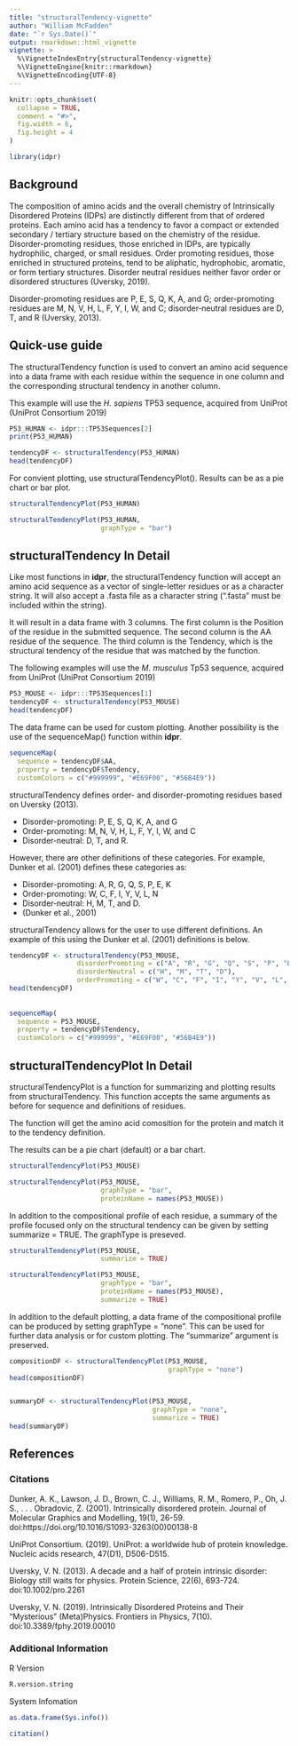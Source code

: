 ```yaml
---
title: "structuralTendency-vignette"
author: "William McFadden"
date: "`r Sys.Date()`"
output: rmarkdown::html_vignette
vignette: >
  %\VignetteIndexEntry{structuralTendency-vignette}
  %\VignetteEngine{knitr::rmarkdown}
  %\VignetteEncoding{UTF-8}
---
```


```r
knitr::opts_chunk$set(
  collapse = TRUE,
  comment = "#>",
  fig.width = 6, 
  fig.height = 4
)
```

```r
library(idpr)
```



## Background
The composition of amino acids and the overall chemistry of Intrinsically
Disordered Proteins (IDPs) are distinctly different from that of ordered 
proteins. Each amino acid has a tendency to favor a compact or extended 
secondary / tertiary structure based on the chemistry of the residue.
Disorder-promoting residues, those enriched in IDPs, are typically hydrophilic, 
charged, or small residues. Order promoting residues, those enriched in 
structured proteins, tend to be aliphatic, hydrophobic, aromatic, or form
tertiary structures. Disorder neutral residues neither favor order or disordered
structures (Uversky, 2019).  


Disorder-promoting residues are P, E, S, Q, K, A, and G; 
order-promoting residues are M, N, V, H, L, F, Y, I, W, and C; 
disorder‐neutral residues are D, T, and R (Uversky, 2013).  




## Quick-use guide

The structuralTendency function is used to convert an amino acid sequence
into a data frame with each residue within the sequence in one column and the
corresponding structural tendency in another column.

This example will use the *H. sapiens* TP53 sequence, acquired from UniProt 
(UniProt Consortium 2019)

```r
P53_HUMAN <- idpr:::TP53Sequences[2]
print(P53_HUMAN)
```

```r
tendencyDF <- structuralTendency(P53_HUMAN)
head(tendencyDF)
```


For convient plotting, use structuralTendencyPlot().
Results can be as a pie chart or bar plot. 

```r
structuralTendencyPlot(P53_HUMAN)

structuralTendencyPlot(P53_HUMAN,
                       graphType = "bar")
```





## structuralTendency In Detail

Like most functions in **idpr**, the structuralTendency function will accept an
amino acid sequence as a vector of single-letter residues or as a character 
string. It will also accept a .fasta file as a character string (".fasta" must
be included within the string).

It will result in a data frame with 3 columns. The first column is the Position
of the residue in the submitted sequence. The second column is the AA residue
of the sequence. The third column is the Tendency, which is the structural 
tendency of the residue that was matched by the function. 

The following examples will use the *M. musculus* Tp53 sequence,
acquired from UniProt (UniProt Consortium 2019)
```r
P53_MOUSE <- idpr:::TP53Sequences[1]
tendencyDF <- structuralTendency(P53_MOUSE)
head(tendencyDF)
```


The data frame can be used for custom plotting. 
Another possibility is the use of the sequenceMap() function within **idpr**. 
```r
sequenceMap(
  sequence = tendencyDF$AA,
  property = tendencyDF$Tendency,
  customColors = c("#999999", "#E69F00", "#56B4E9"))  
```

structuralTendency defines order- and disorder-promoting residues based on 
Uversky (2013).

* Disorder-promoting: P, E, S, Q, K, A, and G
* Order-promoting: M, N, V, H, L, F, Y, I, W, and C
* Disorder‐neutral: D, T, and R.  

However, there are other definitions of these categories. For example, 
Dunker et al. (2001) defines these categories as:

* Disorder-promoting: A, R, G, Q, S, P, E, K
* Order-promoting: W, C, F, I, Y, V, L, N
* Disorder‐neutral: H, M, T, and D.
* (Dunker et al., 2001)

structuralTendency allows for the user to use different definitions. 
An example of this using the Dunker et al. (2001) definitions is below.

```r
tendencyDF <- structuralTendency(P53_MOUSE,
                 disorderPromoting = c("A", "R", "G", "Q", "S", "P", "E", "K"),
                 disorderNeutral = c("H", "M", "T", "D"),
                 orderPromoting = c("W", "C", "F", "I", "Y", "V", "L", "N"))
head(tendencyDF)
  
  
sequenceMap(
  sequence = P53_MOUSE,
  property = tendencyDF$Tendency,
  customColors = c("#999999", "#E69F00", "#56B4E9"))    
```



## structuralTendencyPlot In Detail

structuralTendencyPlot is a function for summarizing and plotting results from 
structuralTendency. 
This function accepts the same arguments as before for sequence and definitions
of residues.

The function will get the amino acid comosition for the protein and match
it to the tendency definition.

The results can be a pie chart (default) or a bar chart. 
```r
structuralTendencyPlot(P53_MOUSE)

structuralTendencyPlot(P53_MOUSE,
                       graphType = "bar",
                       proteinName = names(P53_MOUSE))
```


In addition to the compositional profile of each residue, a summary of the 
profile focused only on the structural tendency can be given by setting
summarize = TRUE. The graphType is preseved.

```r
structuralTendencyPlot(P53_MOUSE,
                       summarize = TRUE)

structuralTendencyPlot(P53_MOUSE,
                       graphType = "bar",
                       proteinName = names(P53_MOUSE),
                       summarize = TRUE)
```

In addition to the default plotting, a data frame of the compositional profile
can be produced by setting graphType = "none". This can be used for further data
analysis or for custom plotting. The "summarize" argument is preserved. 

```r
compositionDF <- structuralTendencyPlot(P53_MOUSE,
                                        graphType = "none")
head(compositionDF)


summaryDF <- structuralTendencyPlot(P53_MOUSE,
                                    graphType = "none",
                                    summarize = TRUE)
head(summaryDF)
```


## References

### Citations

Dunker, A. K., Lawson, J. D., Brown, C. J., Williams, R. M., Romero, P., 
Oh, J. S., . . . Obradovic, Z. (2001). Intrinsically disordered protein. 
Journal of Molecular Graphics and Modelling, 19(1), 26-59.
doi:https://doi.org/10.1016/S1093-3263(00)00138-8


UniProt Consortium. (2019). UniProt: a worldwide hub of protein knowledge.
Nucleic acids research, 47(D1), D506-D515. 


Uversky, V. N. (2013). A decade and a half of protein intrinsic disorder: 
Biology still waits for physics. Protein Science, 22(6), 693-724. 
doi:10.1002/pro.2261


Uversky, V. N. (2019). Intrinsically Disordered Proteins and Their “Mysterious”
(Meta)Physics. Frontiers in Physics, 7(10). doi:10.3389/fphy.2019.00010


### Additional Information
R Version
```r
R.version.string
```

System Infomation
```r
as.data.frame(Sys.info())
```

```r
citation()
```












